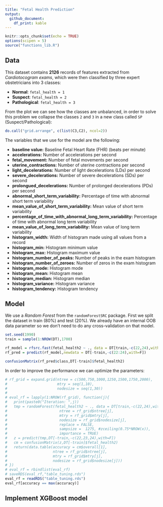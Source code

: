 ```yaml
---
title: "Fetal Health Prediction"
output: 
  github_document:
    df_print: kable
---
```


```r
knitr::opts_chunk$set(echo = TRUE)
options(scipen = 5)
source("functions_lib.R")
```

## Data

This dataset contains **2126** records of features extracted from *Cardiotocogram exams*, which were then classified by three expert obstetricians into 3 classes:

+ **Normal**: `fetal_health = 1`
+ **Suspect**: `fetal_health = 2`
+ **Pathological**: `fetal_health = 3`

From the plot we can see how the classes are unbalanced, in order to solve this problem we collapse the classes `2` and `3` in a new class called `SP` (Suspect/Pathological): 

```r
do.call("grid.arrange", c(list(C3,C2), ncol=2))
```

The variables that we use for the model are the following:

* **baseline value:** Baseline Fetal Heart Rate (FHR) (beats per minute)   
* **accelerations:** Number of accelerations per second
* **fetal_movement:** Number of fetal movements per second    
* **uterine_contractions:** Number of uterine contractions per second
* **light_decelerations:** Number of light decelerations (LDs) per second
* **severe_decelerations:** Number of severe decelerations (SDs) per second
* **prolongued_decelerations:** Number of prolonged decelerations (PDs) per second
* **abnormal_short_term_variability:** Percentage of time with abnormal short term variability
* **mean_value_of_short_term_variability:** Mean value of short term variability
* **percentage_of_time_with_abnormal_long_term_variability:** Percentage of time with abnormal long term variability
* **mean_value_of_long_term_variability:** Mean value of long term variability
* **histogram_width:** Width of histogram made using all values from a record 
* **histogram_min:** Histogram minimum value 
* **histogram_max:** Histogram maximum value 
* **histogram_number_of_peaks:** Number of peaks in the exam histogram 
* **histogram_number_of_zeroes:** Number of zeros in the exam histogram 
* **histogram_mode:** Histogram mode
* **histogram_mean:** Histogram mean
* **histogram_median:** Histogram median
* **histogram_variance:** Histogram variance
* **histogram_tendency:** Histogram tendency

## Model

We use a *Random Forest* from the `randomForestSRC` package. First we split the dataset in train (80%) and test (20%). We already have an internal OOB data parameter so we don't need to do any cross-validation on that model.   

```r
set.seed(1990)
train = sample(1:NROW(DT),1700)

rf_model = rfsrc.fast(fetal_health2 ~ ., data = DT[train,-c(22,24),with=F],importance = TRUE)
rf_pred = predict(rf_model,newdata = DT[-train,-c(22:24),with=F])

confusionMatrix(rf_pred$class,DT[-train]$fetal_health2)
```

In order to improve the performance we can optimize the parameters:

```r
# rf_grid = expand.grid(ntree = c(500,750,1000,1250,1500,1750,2000),
#                       mtry = seq(1,10),
#                       nodesize = seq(1,30))
# 
# eval_rf = lapply(1:NROW(rf_grid), function(j){
#   print(paste0("Iteration: ",j))
#   tmp = randomForest(fetal_health2 ~ ., data = DT[train,-c(22,24),with=F], 
#                        ntree = rf_grid$ntree[j],
#                        mtry = rf_grid$mtry[j],
#                        nodesize = rf_grid$nodesize[j],
#                        replace = FALSE,
#                        sampsize =  1275, #zceiling(0.75*NROW(x)),
#                        importance = TRUE)
#   z = predict(tmp,DT[-train,-c(22,23,24),with=F])
#   cm = confusionMatrix(z,DT[-train]$fetal_health2)
#   return(data.table(accuracy = cm$overall[1],
#                     ntree = rf_grid$ntree[j],
#                     mtry = rf_grid$mtry[j],
#                     nodesize = rf_grid$nodesize[j]))
# })
# eval_rf = rbindlist(eval_rf)    
# saveRDS(eval_rf,"table_tuning.rds")
eval_rf = readRDS("table_tuning.rds")
eval_rf[accuracy == max(accuracy)]
```

## Implement XGBoost model 
